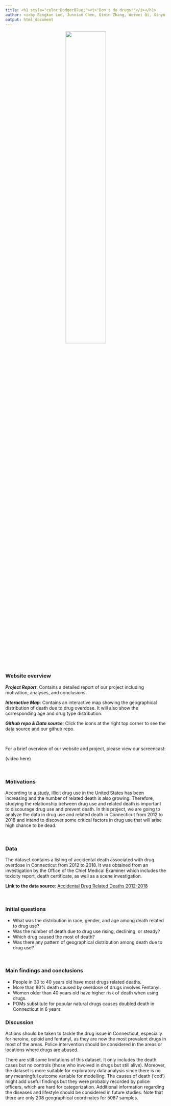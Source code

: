 ```yaml
---
title: <h1 style="color:DodgerBlue;"><i>"Don't do drugs!"</i></h1>
author: <i>by Bingkun Luo, Junxian Chen, Qimin Zhang, Weiwei Qi, Xinyu Shen</i>
output: html_document
---
```


<center><img src="drug related death.jpeg" style="width:50%"></center>

</br>

### Website overview

<i>**Project Report**</i>: Contains a detailed report of our project including motivation, analyses, and conclusions.

<i>**Interactive Map**</i>: Contains an interactive map showing the geographical distribution of death due to drug overdose. It will also show the corresponding age and drug type distribution.

<i>**Github repo & Data source**</i>: Click the icons at the right top corner to see the data source and our github repo.

</br>

For a brief overview of our website and project, please view our screencast:

(video here)

</br>

### Motivations

According to [a study](https://www.cdc.gov/nchs/data/databriefs/db329-h.pdf), illicit drug use in the United States has been increasing and the number of related death is also growing. Therefore, studying the relationship between drug use and related death is important to discourage drug use and prevent death. In this project, we are going to analyze the data in drug use and related death in  Connecticut from 2012 to 2018 and intend to discover some critical factors in drug use that will arise high chance to be dead.

</br>

### Data

The dataset contains a listing of accidental death associated with drug overdose in Connecticut from 2012 to 2018. It was obtained from an investigation by the Office of the Chief Medical Examiner which includes the toxicity report, death certificate, as well as a scene investigation. 

**Link to the data source**: [Accidental Drug Related Deaths 2012-2018](https://catalog.data.gov/dataset/accidental-drug-related-deaths-january-2012-sept-2015)

</br>

### Initial questions

* What was the distribution in race, gender, and age among death related to drug use?
* Was the number of death due to drug use rising, declining, or steady?
* Which drug caused the most of death?
* Was there any pattern of geographical distribution among death due to drug use?

</br>

### Main findings and conclusions

* People in 30 to 40 years old have most drugs related deaths.
* More than 80% death caused by overdose of drugs involves Fentanyl. 
* Women older than 40 years old have higher risk of death when using drugs.
* POMs substitute for popular natural drugs causes doubled death in Connecticut in 6 years.

### Discussion

Actions should be taken to tackle the drug issue in Connecticut, especially for heroine, opioid and fentanyl, as they are now the most prevalent drugs in most of the areas. Police intervention should be considered in the areas or locations where drugs are abused. 

There are still some limitations of  this dataset. It only includes the death cases but no controls (those who involved in drugs but still alive). Moreover, the dataset is more suitable for exploratory data analysis since there is no any meaningful outcome variable for modelling. The causes of death (‘cod’) might add useful findings but they were probably recorded by police officers, which are hard for categorization. Additional information regarding the diseases and lifestyle should be considered in future studies. Note that there are only 208 geographical coordinates for 5087 samples.

